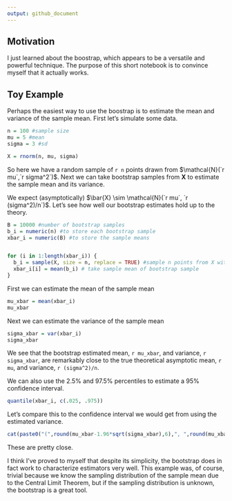 ```yaml
---
output: github_document
---
```


## Motivation

I just learned about the boostrap, which appears to be a versatile and powerful technique. The purpose of this short notebook is to convince myself that it actually works. 

## Toy Example

Perhaps the easiest way to use the boostrap is to estimate the mean and variance of the sample mean. First let's simulate some data.

```r
n = 100 #sample size
mu = 5 #mean
sigma = 3 #sd

X = rnorm(n, mu, sigma) 
```

So here we have a random sample of `r n` points drawn from $\mathcal{N}(`r mu`,`r sigma^2`)$. Next we can take bootstrap samples from $\mathbf{X}$ to estimate the sample mean and its variance.

We expect (asymptotically) $\bar{X} \sim \mathcal{N}(`r mu`, `r (sigma^2)/n`)$. Let's see how well our bootstrap estimates hold up to the theory.

```r
B = 10000 #number of bootstrap samples
b_i = numeric(n) #to store each bootstrap sample
xbar_i = numeric(B) #to store the sample means


for (i in 1:length(xbar_i)) {
  b_i = sample(X, size = n, replace = TRUE) #sample n points from X with replacement
  xbar_i[i] = mean(b_i) # take sample mean of bootstrap sample
}
```

First we can estimate the mean of the sample mean
```r
mu_xbar = mean(xbar_i)
mu_xbar
```

Next we can estimate the variance of the sample mean
```r
sigma_xbar = var(xbar_i)
sigma_xbar
```

We see that the bootstrap estimated mean, `r mu_xbar`, and variance, `r sigma_xbar`, are remarkably close to the true theoretical asymptotic mean, `r mu`, and variance, `r (sigma^2)/n`.


We can also use the 2.5% and 97.5% percentiles to estimate a 95% confidence interval. 

```r
quantile(xbar_i, c(.025, .975))
```

Let's compare this to the confidence interval we would get from using the estimated variance.

```r
cat(paste0("(",round(mu_xbar-1.96*sqrt(sigma_xbar),6),", ",round(mu_xbar+1.96*sqrt(sigma_xbar),6),")"))
```

These are pretty close. 

I think I've proved to myself that despite its simplicity, the bootstrap does in fact work to characterize estimators very well. This example was, of course, trivial because we know the sampling distribution of the sample mean due to the Central Limit Theorem, but if the sampling distribution is unknown, the bootstrap is a great tool. 

